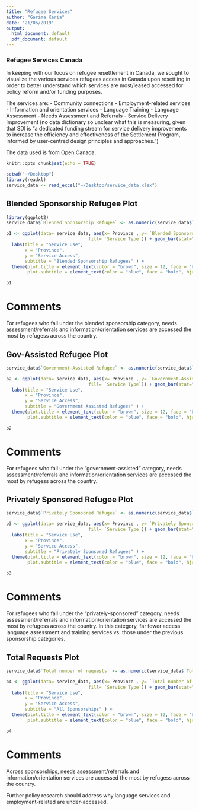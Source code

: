 ```yaml
---
title: "Refugee Services"
author: "Garima Karia"
date: "21/06/2019"
output:
  html_document: default
  pdf_document: default
---
```

### Refugee Services Canada

In keeping with our focus on refugee resettlement in Canada, we sought to visualize the various services refugees access in Canada upon resettling in order to better understand which services are most/leased accessed for policy reform and/or funding purposes.

The services are:
- Community connections 
- Employment-related services 
- Information and orientation services 
- Language Training 
- Language Assessment 
- Needs Assessment and Referrals 
- Service Delivery Improvement (no data dictionary so unclear what this is measuring, given that SDI is "a dedicated funding stream for service delivery improvements to increase the efficiency and effectiveness of the Settlement Program, informed by user-centred design principles and approaches.")

The data used is from Open Canada. 


```r
knitr::opts_chunk$set(echo = TRUE)
```

```r
setwd("~/Desktop")
library(readxl)
service_data <- read_excel("~/Desktop/service_data.xlsx")
```

## Blended Sponsorship Refugee Plot
```r
library(ggplot2)
service_data$`Blended Sponsorship Refugee` <- as.numeric(service_data$`Blended Sponsorship Refugee`)

p1 <- ggplot(data= service_data, aes(x= Province , y= `Blended Sponsorship Refugee`, 
                               fill= `Service Type`)) + geom_bar(stat="identity") +
  labs(title = "Service Use", 
       x = "Province", 
       y = "Service Access",
       subtitle = "Blended Sponsorship Refugees" ) + 
  theme(plot.title = element_text(color = "brown", size = 12, face = "bold", hjust = 0.5),
        plot.subtitle = element_text(color = "blue", face = "bold", hjust = 0.5))

p1
```
# Comments

For refugees who fall under the blended sponsorship category, needs assessment/referrals and information/orientation services are accessed the most by refugess across the country. 

## Gov-Assisted Refugee Plot
```r
service_data$`Government-Assisted Refugee` <- as.numeric(service_data$`Government-Assisted Refugee`)

p2 <- ggplot(data= service_data, aes(x= Province , y= `Government-Assisted Refugee`, 
                               fill= `Service Type`)) + geom_bar(stat="identity") +
  labs(title = "Service Use", 
       x = "Province", 
       y = "Service Access",
       subtitle = "Government Assisted Refugees" ) + 
  theme(plot.title = element_text(color = "brown", size = 12, face = "bold", hjust = 0.5),
        plot.subtitle = element_text(color = "blue", face = "bold", hjust = 0.5))

p2
```
# Comments

For refugees who fall under the "government-assisted" category, needs assessment/referrals and information/orientation services are accessed the most by refugess across the country.

## Privately Sponsored Refugee Plot
```r
service_data$`Privately Sponsored Refugee` <- as.numeric(service_data$`Privately Sponsored Refugee`)

p3 <- ggplot(data= service_data, aes(x= Province , y= `Privately Sponsored Refugee`, 
                               fill= `Service Type`)) + geom_bar(stat="identity") +
  labs(title = "Service Use", 
       x = "Province", 
       y = "Service Access",
       subtitle = "Privately Sponsored Refugees" ) + 
  theme(plot.title = element_text(color = "brown", size = 12, face = "bold", hjust = 0.5),
        plot.subtitle = element_text(color = "blue", face = "bold", hjust = 0.5))

p3
```
# Comments

For refugees who fall under the "privately-sponsored" category, needs assessment/referrals and information/orientation services are accessed the most by refugess across the country. In this category, far fewer access language assessment and training services vs. those under the previous sponsorship categories. 

## Total Requests Plot
```r
service_data$`Total number of requests` <- as.numeric(service_data$`Total number of requests`)

p4 <- ggplot(data= service_data, aes(x= Province , y= `Total number of requests`, 
                               fill= `Service Type`)) + geom_bar(stat="identity") +
  labs(title = "Service Use", 
       x = "Province", 
       y = "Service Access",
       subtitle = "All Sponsorships" ) + 
  theme(plot.title = element_text(color = "brown", size = 12, face = "bold", hjust = 0.5),
        plot.subtitle = element_text(color = "blue", face = "bold", hjust = 0.5))

p4
```
# Comments

Across sponsorships, needs assessment/referrals and information/orientation services are accessed the most by refugess across the country.

Further policy research should address why language services and employment-related are under-accessed. 